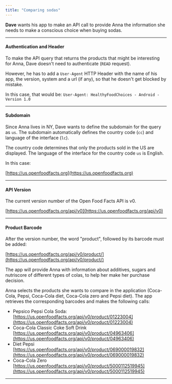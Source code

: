 ```yaml
---
title: "Comparing sodas"
---
```


**Dave** wants his app to make an API call to provide Anna the information she needs to make a conscious choice when buying sodas.

---

#### Authentication and Header

To make the API query that returns the products that might be interesting for Anna, Dave doesn't need to authenticate (`READ` request).

However, he has to add a `User-Agent` HTTP Header with the name of his app, the version, system and a url (if any), so that he doesn't get blocked by mistake.

In this case, that would be: `User-Agent: HealthyFoodChoices - Android - Version 1.0`

---

#### Subdomain

Since Anna lives in NY, Dave wants to define the subdomain for the query as `us`. The subdomain automatically defines the country code (`cc`) and language of the interface (`lc`).

The country code determines that only the products sold in the US are displayed. The language of the interface for the country code `us` is English.

In this case:

[https://us.openfoodfacts.org](https://us.openfoodfacts.org)

---

#### API Version

The current version number of the Open Food Facts API is v0.

[https://us.openfoodfacts.org/api/v0](https://us.openfoodfacts.org/api/v0)

---

#### Product Barcode

After the version number, the word "product", followed by its barcode must be added:

[https://us.openfoodfacts.org/api/v0/product/](https://us.openfoodfacts.org/api/v0/product/)

The app will provide Anna with information about additives, sugars and nutriscore of different types of colas, to help her make her purchase decision.

Anna selects the products she wants to compare in the application (Coca-Cola, Pepsi, Coca-Cola diet, Coca-Cola zero and Pepsi diet). The app retrieves the corresponding barcodes and makes the following calls:

- Pepsico Pepsi Cola Soda:  
   [https://us.openfoodfacts.org/api/v0/product/01223004](https://us.openfoodfacts.org/api/v0/product/01223004)
- Coca-Cola Classic Coke Soft Drink  
   [https://us.openfoodfacts.org/api/v0/product/04963406](https://us.openfoodfacts.org/api/v0/product/04963406)
- Diet Pepsi  
   [https://us.openfoodfacts.org/api/v0/product/069000019832](https://us.openfoodfacts.org/api/v0/product/069000019832)
- Coca-Cola Zero  
   [https://us.openfoodfacts.org/api/v0/product/5000112519945](https://us.openfoodfacts.org/api/v0/product/5000112519945)

---
